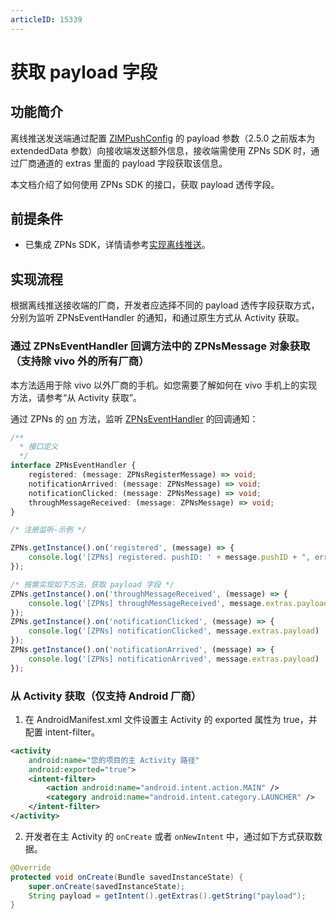 ```yaml
---
articleID: 15339
---
```

# 获取 payload 字段


<Content1 />

## 功能简介

离线推送发送端通过配置 [ZIMPushConfig](@-ZIMPushConfig) 的 payload 参数（2.5.0 之前版本为 extendedData 参数）向接收端发送额外信息，接收端需使用 ZPNs SDK 时，通过厂商通道的 extras 里面的 payload 字段获取该信息。

本文档介绍了如何使用 ZPNs SDK 的接口，获取 payload 透传字段。


<Content />


## 前提条件

- 已集成 ZPNs SDK，详情请参考[实现离线推送](./Implement%20offline%20push%20notification.mdx)。

## 实现流程

根据离线推送接收端的厂商，开发者应选择不同的 payload 透传字段获取方式，分别为监听 ZPNsEventHandler 的通知，和通过原生方式从 Activity 获取。

###  通过 ZPNsEventHandler 回调方法中的 ZPNsMessage 对象获取（支持除 vivo 外的所有厂商）

<Note title="说明">
本方法适用于除 vivo 以外厂商的手机。如您需要了解如何在 vivo 手机上的实现方法，请参考“从 Activity 获取”。
</Note>

通过 ZPNs 的 [on](@on) 方法，监听 [ZPNsEventHandler](@-ZPNsEventHandler) 的回调通知：

```typescript
/**
  * 接口定义
  */
interface ZPNsEventHandler {
    registered: (message: ZPNsRegisterMessage) => void;
    notificationArrived: (message: ZPNsMessage) => void;
    notificationClicked: (message: ZPNsMessage) => void;
    throughMessageReceived: (message: ZPNsMessage) => void;
}

/* 注册监听-示例 */

ZPNs.getInstance().on('registered', (message) => {
    console.log('[ZPNs] registered. pushID: ' + message.pushID + ", error: " + message.errorCode)
});

/* 按需实现如下方法，获取 payload 字段 */
ZPNs.getInstance().on('throughMessageReceived', (message) => {
    console.log('[ZPNs] throughMessageReceived', message.extras.payload)
});
ZPNs.getInstance().on('notificationClicked', (message) => {
    console.log('[ZPNs] notificationClicked', message.extras.payload)
});
ZPNs.getInstance().on('notificationArrived', (message) => {
    console.log('[ZPNs] notificationArrived', message.extras.payload)
});
```

### 从 Activity 获取（仅支持 Android 厂商）

1. 在 AndroidManifest.xml 文件设置主 Activity 的 exported 属性为 true，并配置 intent-filter。
  
```xml
<activity
    android:name="您的项目的主 Activity 路径"
    android:exported="true">
    <intent-filter>
        <action android:name="android.intent.action.MAIN" />
        <category android:name="android.intent.category.LAUNCHER" />
    </intent-filter>
</activity>
```

2. 开发者在主 Activity 的 `onCreate` 或者 `onNewIntent` 中，通过如下方式获取数据。

```JAVA
@Override
protected void onCreate(Bundle savedInstanceState) {
    super.onCreate(savedInstanceState);
    String payload = getIntent().getExtras().getString("payload");
}
```
